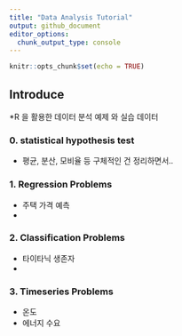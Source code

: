 ```yaml
---
title: "Data Analysis Tutorial"
output: github_document
editor_options: 
  chunk_output_type: console
---
```


```r
knitr::opts_chunk$set(echo = TRUE)
```

## Introduce

*R 을 활용한 데이터 분석 예제 와 실습 데이터


### 0. statistical hypothesis test 
- 평균, 분산, 모비율 등 구체적인 건 정리하면서.. 


### 1. Regression Problems

- 주택 가격 예측
- 

### 2. Classification Problems

- 타이타닉 생존자 
- 

### 3. Timeseries Problems

- 온도 
- 에너지 수요
